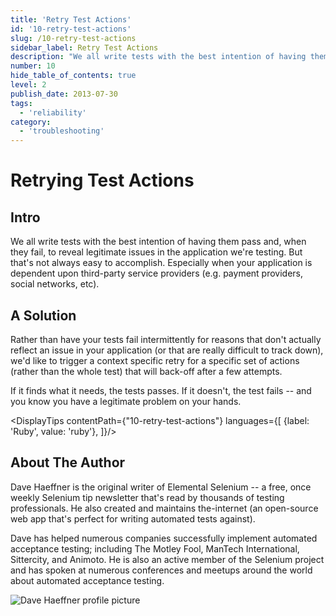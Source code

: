 ```yaml
---
title: 'Retry Test Actions'
id: '10-retry-test-actions'
slug: /10-retry-test-actions
sidebar_label: Retry Test Actions
description: "We all write tests with the best intention of having them pass and, when they fail, to reveal legitimate issues in the application we're testing. But that's not always easy to accomplish. Especially when your application is dependent upon third-party service providers (e.g. payment providers, social networks, etc)."
number: 10
hide_table_of_contents: true
level: 2
publish_date: 2013-07-30
tags:
  - 'reliability'
category:
  - 'troubleshooting'
---
```


# Retrying Test Actions

## Intro

We all write tests with the best intention of having them pass and, when they fail, to reveal legitimate issues in
the application we're testing. But that's not always easy to accomplish. Especially when your application is dependent
upon third-party service providers (e.g. payment providers, social networks, etc).

## A Solution

Rather than have your tests fail intermittently for reasons that don't actually reflect an issue in your application
(or that are really difficult to track down), we'd like to trigger a context specific retry for a specific set of
actions (rather than the whole test) that will back-off after a few attempts.

If it finds what it needs, the tests passes. If it doesn't, the test fails -- and you know you have a legitimate
problem on your hands.


<DisplayTips contentPath={"10-retry-test-actions"} languages={[
    {label: 'Ruby', value: 'ruby'},
]}/>


## About The Author

Dave Haeffner is the original writer of Elemental Selenium -- a free, once weekly Selenium tip newsletter that's read
by thousands of testing professionals. He also created and maintains the-internet (an open-source web app that's
perfect for writing automated tests against).

Dave has helped numerous companies successfully implement automated acceptance testing; including The Motley Fool,
ManTech International, Sittercity, and Animoto. He is also an active member of the Selenium project and has spoken
at numerous conferences and meetups around the world about automated acceptance testing.

![Dave Haeffner profile picture](/img/authors/dave-haeffner.jpeg#author-img 'a title')